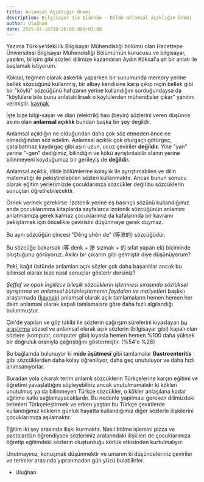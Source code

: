 ```yaml
---
title: Anlamsal Açıklığın Önemi
description: Bilgisayar ile Diànnǎo - Dilde anlamsal açıklığın önemi 
author: Uluğhan
date: 2025-07-16T20:26:00.000+03:00
---
```


Yazıma Türkiye'deki ilk Bilgisayar Mühendisliği bölümü olan Hacettepe Üniversitesi Bilgisayar Mühendisliği Bölümü'nün kurucusu ve bilgisayar, yazılım, bilişim gibi sözleri dilimize kazandıran Aydın Köksal'a ait bir anlatı ile başlamak istiyorum.

Köksal, teğmen olarak askerlik yaparken bir sunumunda memory yerine bellek sözcüğünü kullanmış, bir albay kendisine karşı çıkıp niçin bellek gibi bir "köylü" sözcüğünü hafızanın yerine kullandığını sorduğundaysa da  "köylülere bile bunu anlatabilirsek o köylülerden mühendisler çıkar" yanıtını vermiştir. [kaynak](https://www.sabah.com.tr/yazarlar/pazar/sirt/2019/04/14/bilgisayar-kelimesi-50-yasinda)

İşte bize bilgi-sayar ve dian (elektrik) hao (beyin) sözlerini veren düşünce akımı olan **anlamsal açıklık** bundan başka bir şey değildir.

Anlamsal açıklığın ne olduğundan daha çok söz etmeden önce ne olmadığından söz edelim. Anlamsal açıklık çok oturgaçlı götürgeç, çatalbatmaz kaydırgaç gibi aşırı uzun, ucuz çeviriler **değildir.** Yine "yan" yerine "-gen" dediğimiz, bilindiğin ve kökü ayrıştırılabilir olanın yerine bilinmeyeni koyduğumuz bir gerileyiş de **değildir.**

Anlamsal açıklık, dilde bölümlerine kolaylık ile ayrıştırılabilen ve dilin matematiği ile pekiştirelebilen sözleri kullanmaktır. Ancak bunun sonucu olarak eğitim yerlerimizde çocuklarımza sözcükler değil bu sözcüklerin sonuçları öğretilebilecektir.

Örnek vermek gerekirse: İzotonik yerine eş basınçlı sözünü kullandığımız anda çocuklarımıza kitaplarda sayfalarca izotonik sözcüğünün anlamını anlatmamıza gerek kalmaz çocuklarımız da kafalarında bir kavramı pekiştirmek için öncelikle çevirisini düşünmeye gerek duymaz.

Bu aynı sözcüğün çincesi "Děng shèn de" (等渗的) sözcüğüdür.

Bu sözcüğe bakarsak (等 denk + 渗 sızmak + 的 sıfat yapan ek) biçiminde oluştuğunu görüyoruz. Akılcı bir çıkarım gibi gelmiştir diye düşünüyorum?

Peki, kağıt üstünde anlamları açık sözler çok daha başarılılar ancak bu bilimsel olarak bize nasıl sonuçlar gösterir dersiniz?

*Şeffaf ve opak İngilizce bileşik sözcüklerin işlenmesi sırasında sözlüksel ayrıştırma ve anlamsal bütünleştirmenin faydaları ve maliyetleri* başlıklı araştırmada ([kaynak](https://www.researchgate.net/publication/251597075_Benefits_and_costs_of_lexical_decomposition_and_semantic_integration_during_the_processing_of_transparent_and_opaque_English_compounds)) anlamsal olarak açık tamlamaların hemen hemen her daim anlamsal olarak kapalı tamlamalara göre daha hızlı algılandığı bulunmuştur.

Çin'de yapılan ve göz takibi ile sözlerin çağrışım sürelerini kıyaslayan [bu araştırma](https://hanyu.pku.edu.cn/docs/20230103112318574333.pdf) sözsel ve anlamsal olarak açık sözlerin (bilgisayar gibi) kapalı olan sözlere (komputır, computer gibi) kıyasla hemen hemen %100 daha yüksek bir doğruluk oranıyla çağrıştığını göstermiştir. (%54'e %26)

Bu bağlamda bulunuyor ki **mide üşütmesi** gibi tamlamalar **Gastroenteritis** gibi sözcüklerden daha kolay öğreniliyor, daha geç unutuluyor ve daha hızlı anımsanıyorlar.

Buradan yola çıkarak terim anlamlı sözcüklerin Türkçelerine karşın eğitimi ve öğretimi yavaşlattığını söyleyebiliriz ancak unutulmamalıdır ki kökleri unutulmuş ya da bilinmeyen Türkçe sözcükler, o kökler anlaşılana kadar eğitime katkı sağlamayacaklardır. Bu nedenle yapılması gereken dilimizdeki terimleri Türkçeleştirmek ve erken yaştan bu Türkçe çevirilerde kullandığımız köklerin günlük hayatta kullandığımız diğer sözlerle ilişkilerini çocuklarımıza aşılamaktır.

Eğitim iki şey arasında ilişki kurmaktır. Nasıl bölme işlemini pizza ve pastalardan öğrendiysek sözlerimiz aralarındaki ilişkileri de çocuklarımıza öğretip eğitimdeki sözlerin oluşturduğu körlük etkisinden kurtulmalıyız.

Unutmayınız, konuşmak düşünmektir ve umarım ki düşünceleriniz çeviriler ve terimler arasında yıpranmadan gün yüzü bulabilirler.

- Uluğhan